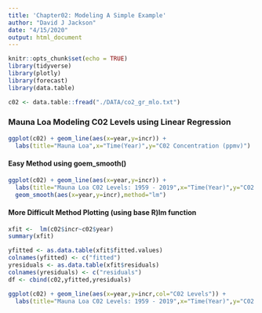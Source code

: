 ```yaml
---
title: 'Chapter02: Modeling A Simple Example'
author: "David J Jackson"
date: "4/15/2020"
output: html_document
---
```


```r
knitr::opts_chunk$set(echo = TRUE)
library(tidyverse)
library(plotly)
library(forecast)
library(data.table)
```
```r
c02 <- data.table::fread("./DATA/co2_gr_mlo.txt")
```

### Mauna Loa Modeling C02 Levels using Linear Regression

```r
ggplot(c02) + geom_line(aes(x=year,y=incr)) +
  labs(title="Mauna Loa",x="Time(Year)",y="C02 Concentration (ppmv)")
```

#### Easy Method using goem_smooth()

```r

ggplot(c02) + geom_line(aes(x=year,y=incr)) +
  labs(title="Mauna Loa C02 Levels: 1959 - 2019",x="Time(Year)",y="C02 Concentration (ppmv)",subtitle="(Plotting lm the easy way)") +
  geom_smooth(aes(x=year,y=incr),method="lm")
```

#### More Difficult Method Plotting (using base R)lm function


```r
xfit <-  lm(c02$incr~c02$year)
summary(xfit)
```
```r
yfitted <- as.data.table(xfit$fitted.values)
colnames(yfitted) <- c("fitted")
yresiduals <- as.data.table(xfit$residuals)
colnames(yresiduals) <- c("residuals")
df <- cbind(c02,yfitted,yresiduals)
```
```r
ggplot(c02) + geom_line(aes(x=year,y=incr,col="C02 Levels")) +
  labs(title="Mauna Loa C02 Levels: 1959 - 2019",x="Time(Year)",y="C02 Concentration (ppmv)") + geom_line(data=df,aes(x=year,y=fitted,col="lm fitted"))
```

